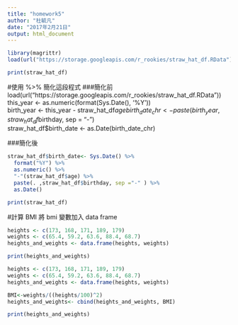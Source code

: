 ```yaml
---
title: "homework5"
author: "杜毓凡"
date: "2017年2月21日"
output: html_document
---
```

```r
library(magrittr)
load(url("https://storage.googleapis.com/r_rookies/straw_hat_df.RData"))
```
```r
print(straw_hat_df)
```


#使用 %>% 簡化這段程式
###簡化前
load(url("https://storage.googleapis.com/r_rookies/straw_hat_df.RData"))  
this_year <- as.numeric(format(Sys.Date(), '%Y'))  
birth_year <- this_year - straw_hat_df$age  
birth_date_chr <- paste(birth_year, straw_hat_df$birthday, sep = "-")  
straw_hat_df$birth_date <- as.Date(birth_date_chr)  

###簡化後
```r
straw_hat_df$birth_date<- Sys.Date() %>%
  format("%Y") %>%
  as.numeric() %>%
  "-"(straw_hat_df$age) %>%
  paste(. ,straw_hat_df$birthday, sep ="-" ) %>%
  as.Date()
```
```r
print(straw_hat_df)
```

#計算 BMI 將 bmi 變數加入 data frame
```r
heights <- c(173, 168, 171, 189, 179)  
weights <- c(65.4, 59.2, 63.6, 88.4, 68.7)  
heights_and_weights <- data.frame(heights, weights)  
```
```r
print(heights_and_weights)
```
```r
heights <- c(173, 168, 171, 189, 179)
weights <- c(65.4, 59.2, 63.6, 88.4, 68.7)
heights_and_weights <- data.frame(heights, weights)

BMI<-weights/((heights/100)^2) 
heights_and_weights<- cbind(heights_and_weights, BMI)
```
```r
print(heights_and_weights)
```